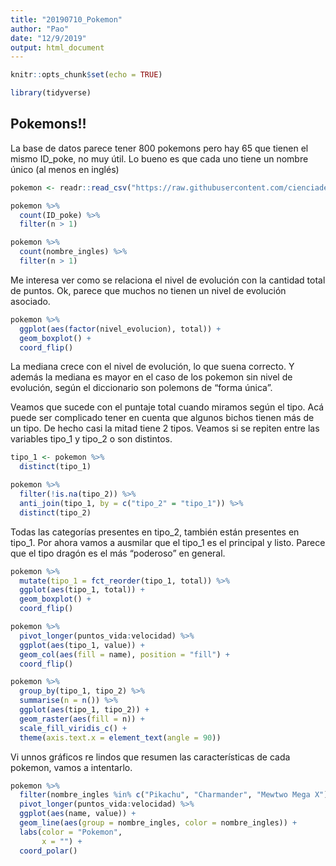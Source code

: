 ```yaml
---
title: "20190710_Pokemon"
author: "Pao"
date: "12/9/2019"
output: html_document
---
```


```r
knitr::opts_chunk$set(echo = TRUE)

library(tidyverse)
```

## Pokemons!!

La base de datos parece tener 800 pokemons pero hay 65 que tienen el mismo ID_poke, no muy útil. Lo bueno es que cada uno tiene un nombre único (al menos en inglés)

```r
pokemon <- readr::read_csv("https://raw.githubusercontent.com/cienciadedatos/datos-de-miercoles/master/datos/2019/2019-07-10/pokemon.csv")

pokemon %>% 
  count(ID_poke) %>% 
  filter(n > 1)

pokemon %>% 
  count(nombre_ingles) %>% 
  filter(n > 1)
```
Me interesa ver como se relaciona el nivel de evolución con la cantidad total de puntos. Ok, parece que muchos no tienen un nivel de evolución asociado. 
```r
pokemon %>% 
  ggplot(aes(factor(nivel_evolucion), total)) +
  geom_boxplot() +
  coord_flip()
```

La mediana crece con el nivel de evolución, lo que suena correcto. Y además la mediana es mayor en el caso de los pokemon sin nivel de evolución, según el diccionario son polemons de "forma única".

Veamos que sucede con el puntaje total cuando miramos según el tipo. Acá puede ser complicado tener en cuenta que algunos bichos tienen más de un tipo. De hecho casi la mitad tiene 2 tipos. Veamos si se repiten entre las variables tipo_1 y tipo_2 o son distintos.

```r
tipo_1 <- pokemon %>% 
  distinct(tipo_1)

pokemon %>% 
  filter(!is.na(tipo_2)) %>% 
  anti_join(tipo_1, by = c("tipo_2" = "tipo_1")) %>% 
  distinct(tipo_2)
```

Todas las categorías presentes en tipo_2, también están presentes en tipo_1. Por ahora vamos a ausmilar que el tipo_1 es el principal y listo. Parece que el tipo dragón es el más "poderoso" en general. 

```r
pokemon %>% 
  mutate(tipo_1 = fct_reorder(tipo_1, total)) %>% 
  ggplot(aes(tipo_1, total)) +
  geom_boxplot() +
  coord_flip()

pokemon %>% 
  pivot_longer(puntos_vida:velocidad) %>% 
  ggplot(aes(tipo_1, value)) +
  geom_col(aes(fill = name), position = "fill") +
  coord_flip()
```


```r
pokemon %>% 
  group_by(tipo_1, tipo_2) %>% 
  summarise(n = n()) %>% 
  ggplot(aes(tipo_1, tipo_2)) +
  geom_raster(aes(fill = n)) +
  scale_fill_viridis_c() +
  theme(axis.text.x = element_text(angle = 90))
```

Vi unnos gráficos re lindos que resumen las características de cada pokemon, vamos a intentarlo.

```r
pokemon %>% 
  filter(nombre_ingles %in% c("Pikachu", "Charmander", "Mewtwo Mega X")) %>% 
  pivot_longer(puntos_vida:velocidad) %>% 
  ggplot(aes(name, value)) +
  geom_line(aes(group = nombre_ingles, color = nombre_ingles)) +
  labs(color = "Pokemon",
       x = "") +
  coord_polar()
```

